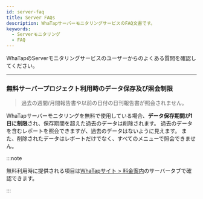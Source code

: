 ```yaml
---
id: server-faq
title: Server FAQs
description: WhaTapサーバーモニタリングサービスのFAQ文書です。
keywords:
  - Serverモニタリング
  - FAQ
---
```


WhaTapのServerモニタリングサービスのユーザーからのよくある質問を確認してください。 

---

<div className='faqs'>

### 無料サーバープロジェクト利用時のデータ保存及び照会制限

> 過去の週間/月間報告書や以前の日付の日刊報告書が照会されません。

WhaTapサーバーモニタリングを無料で使用している場合、**データ保存期間が1日に制限**され、保存期間を超えた過去のデータは削除されます。
過去のデータを含むレポートを照会できますが、過去のデータはないように見えます。 また、削除されたデータはレポートだけでなく、すべてのメニューで照会できません。 

:::note

無料利用時に提供される項目は[WhaTapサイト > 料金案内](https://www.whatap.io/ko/pricing/)のサーバータブで確認できます。

:::

</div>
